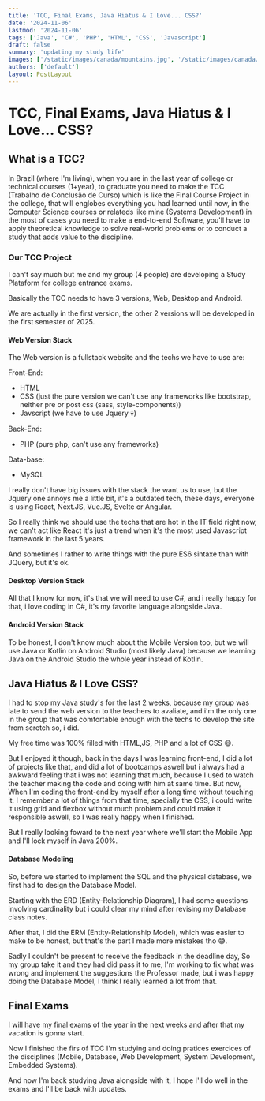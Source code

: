 ```yaml
---
title: 'TCC, Final Exams, Java Hiatus & I Love... CSS?'
date: '2024-11-06'
lastmod: '2024-11-06'
tags: ['Java', 'C#', 'PHP', 'HTML', 'CSS', 'Javascript']
draft: false
summary: 'updating my study life'
images: ['/static/images/canada/mountains.jpg', '/static/images/canada/toronto.jpg']
authors: ['default']
layout: PostLayout
---
```



# TCC, Final Exams, Java Hiatus & I Love... CSS?

## What is a TCC?

In Brazil (where I'm living), when you are in the last year of college or technical courses (1+year), to graduate you need to make the TCC (Trabalho de Conclusão de Curso) which is like the Final Course Project in the college, that will englobes everything you had learned until now, in the Computer Science courses or relateds like mine (Systems Development) in the most of cases you need to make a end-to-end Software, you'll have to apply theoretical knowledge to  solve real-world problems or to conduct a study that adds value to the discipline.

### Our TCC Project

I can't say much but me and my group (4 people) are developing a Study Plataform for college entrance exams. 

Basically the TCC needs to have 3 versions, Web, Desktop and Android.

We are actually in the first version, the other 2 versions will be developed in the first semester of 2025.

#### Web Version Stack

The Web version is a fullstack website and the techs we have to use are:

Front-End:
- HTML
- CSS (just the pure version we can't use any frameworks like bootstrap, neither pre or post css (sass, style-components))
- Javscript (we have to use Jquery 💀)

Back-End:
- PHP (pure php, can't use any frameworks)

Data-base:

- MySQL

I really don't have big issues with the stack the want us to use, but the Jquery one annoys me a little bit, it's a outdated tech, these days, everyone is using React, Next.JS, Vue.JS, Svelte or Angular.

So I really think we should use the techs that are hot in the IT field right now, we can't act like React it's just a trend when it's the most used Javascript framework in the last 5 years.

And sometimes I rather to write things with the pure ES6 sintaxe than with JQuery, but it's ok.

#### Desktop Version Stack

All that I know for now, it's that we will need to use C#, and i really happy for that, i love coding in C#, it's my favorite language alongside Java.

#### Android Version Stack

To be honest, I don't know much about the Mobile Version too, but we will use Java or Kotlin on Android Studio (most likely Java) because we learning Java on the Android Studio the whole year instead of Kotlin.


## Java Hiatus & I Love CSS?
I had to stop my Java study's for the last 2 weeks, because my group was late to send the web version to the teachers to avaliate, and i'm the only one in the group that was comfortable enough with the techs to develop the site from scretch so, i did.

My free time was 100% filled with HTML,JS, PHP and a lot of CSS 😅.

But I enjoyed it though, back in the days I was learning front-end, I did a lot of projects like that, and did a lot of bootcamps aswell but i always had a awkward feeling that i was not learning that much, because I used to watch the teacher making the code and doing with him at same time.
But now, When I'm coding the front-end by myself after a long time without touching it, I remember a lot of things from that time, specially the CSS, i could write it using grid and flexbox without much problem and could make it responsible aswell, so I was really happy when I finished.

But I really looking foward to the next year where we'll start the Mobile App and I'll lock myself in Java 200%.

#### Database Modeling
So, before we started to implement the SQL and the physical database, we first had to design the Database Model.

Starting with the ERD (Entity-Relationship Diagram), I had some questions involving cardinality but i could clear my mind after revising my Database class notes.

After that, I did the ERM (Entity-Relationship Model), which was easier to make to be honest, but that's the part I made more mistakes tho 😅.

Sadly I couldn't be present to receive the feedback in the deadline day, So my group take it and they had did pass it to me, I'm working to fix what was wrong and implement the suggestions the Professor made, but i was happy doing the Database Model, I think I really learned a lot from that.

## Final Exams
I will have my final exams of the year in the next weeks and after that my vacation is gonna start.

Now I finished the firs of TCC I'm  studying and doing pratices exercices of the disciplines (Mobile, Database, Web Development, System Development, Embedded Systems).

And now I'm back studying Java alongside with it, I hope I'll do well in the exams and I'll be back with updates.